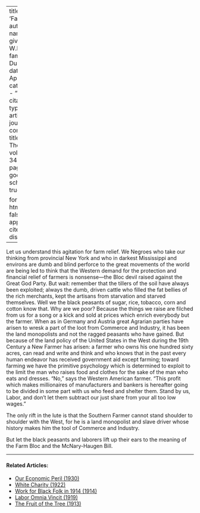 
---
title: 'Farmers'
author:
  - name:
      given: W.E.B.
      family: Du Bois
date: Apr. 1927
categories: 
  - ""
citation: 
  type: article-journal
  container-title: The Crisis
  volume: 34
  issue: 2
  page: 69
google-scholar: true

format:
  html:
    toc: false
    appendix-cite-as: display
---


Let us understand this agitation for farm relief. We Negroes who take our thinking from provincial New York and who in darkest Mississippi and environs are dumb and blind perforce to the great movements of the world are being led to think that the Western demand for the protection and financial relief of farmers is nonsense---the Bloc devil raised against the Great God Party. But wait: remember that the tillers of the soil have always been exploited; always the dumb, driven cattle who filled the fat bellies of the rich merchants, kept the artisans from starvation and starved themselves. Well we the black peasants of sugar, rice, tobacco, corn and cotton know that. Why are we poor? Because the things we raise are filched from us for a song or a kick and sold at prices which enrich everybody but the farmer. When as in Germany and Austria great Agrarian parties have arisen to wresk a part of the loot from Commerce and Industry, it has been the land monopolists and not the ragged peasants who have gained. But because of the land policy of the United States in the West during the 19th Century a New Farmer has arisen: a farmer who owns his one hundred sixty acres, can read and write and think and who knows that in the past every human endeavor has received government aid except farming; toward farming we have the primitive psychology which is determined to exploit to the limit the man who raises food and clothes for the sake of the man who eats and dresses. "No," says the Western American farmer. "This profit which makes millionaires of manufacturers and bankers is hereafter going to be divided in some part with us who feed and shelter them. Stand by us, Labor, and don't let them subtract our just share from your all too low wages."

The only rift in the lute is that the Southern Farmer cannot stand shoulder to shoulder with the West, for he is a land monopolist and slave driver whose history makes him the tool of Commerce and Industry.

But let the black peasants and laborers lift up their ears to the meaning of the Farm Bloc and the McNary-Haugen Bill.

<!-- Similar articles start here -->
<div  class="clear-wrap"></div>
<hr>
#### Related Articles:

* [Our Economic Peril (1930)](/Volumes/37/03/our_economic_peril.html)
* [White Charity (1922)](/Volumes/24/02/whitecharity.html)
* [Work for Black Folk in 1914 (1914)](/Volumes/07/04/work_for_black_folk.html)
* [Labor Omnia Vincit (1919)](/Volumes/18/05/labor_omnia_vincit.html)
* [The Fruit of the Tree (1913)](/Volumes/06/05/fruit_of_tree.html)

<!-- Similar articles end here -->